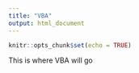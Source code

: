```yaml
---
title: "VBA"
output: html_document
---
```


```r
knitr::opts_chunk$set(echo = TRUE)
```


This is where VBA will go
